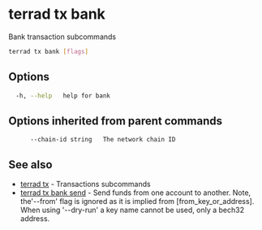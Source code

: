 # terrad tx bank

Bank transaction subcommands

```sh Terrad
terrad tx bank [flags]
```

## Options

```sh Terrad
  -h, --help   help for bank
```

## Options inherited from parent commands

```
      --chain-id string   The network chain ID
```

## See also

* [terrad tx](terrad_tx.mdx)	 - Transactions subcommands
* [terrad tx bank send](terrad_tx_bank_send.mdx)	 - Send funds from one account to another. 
		Note, the'--from' flag is ignored as it is implied from [from_key_or_address].
		When using '--dry-run' a key name cannot be used, only a bech32 address.


